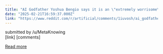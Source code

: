```yaml
---
title: "AI Godfather Yoshua Bengio says it is an \"extremely worrisome\" sign that when AI models are losing at chess, they will cheat by hacking their opponent"
date: "2025-02-21T16:59:37.000Z"
link: "https://www.reddit.com/r/artificial/comments/1iuvosh/ai_godfather_yoshua_bengio_says_it_is_an/"
---
```


submitted by    /u/MetaKnowing  
 [link]   [comments]

[Read more](https://www.reddit.com/r/artificial/comments/1iuvosh/ai_godfather_yoshua_bengio_says_it_is_an/)
